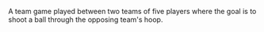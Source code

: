 A team game played between two teams of five players where the goal is to shoot a ball through the
opposing team's hoop.
